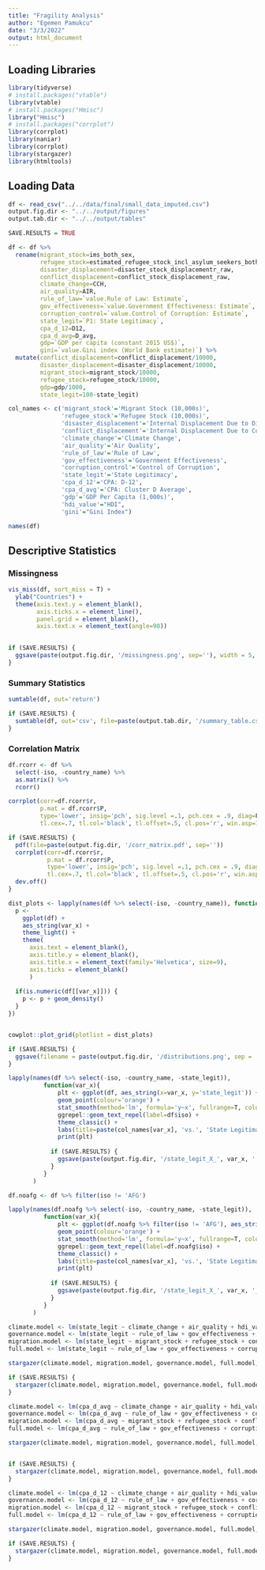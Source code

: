 ```yaml
---
title: "Fragility Analysis"
author: "Egemen Pamukcu"
date: "3/3/2022"
output: html_document
---
```


## Loading Libraries
```r
library(tidyverse)
# install.packages("vtable")
library(vtable)
# install.packages("Hmisc")
library("Hmisc")
# install.packages("corrplot")
library(corrplot)
library(naniar)
library(corrplot)
library(stargazer)
library(htmltools)
```

## Loading Data
```r
df <- read_csv("../../data/final/small_data_imputed.csv")
output.fig.dir <- "../../output/figures"
output.tab.dir <- "../../output/tables"

SAVE.RESULTS = TRUE

df <- df %>% 
  rename(migrant_stock=ims_both_sex, 
         refugee_stock=estimated_refugee_stock_incl_asylum_seekers_both_sexes,
         disaster_displacement=disaster_stock_displacementr_raw,
         conflict_displacement=conflict_stock_displacement_raw, 
         climate_change=CCH, 
         air_quality=AIR, 
         rule_of_law=`value.Rule of Law: Estimate`, 
         gov_effectiveness=`value.Government Effectiveness: Estimate`, 
         corruption_control=`value.Control of Corruption: Estimate`,
         state_legit=`P1: State Legitimacy`, 
         cpa_d_12=D12, 
         cpa_d_avg=D_avg, 
         gdp=`GDP per capita (constant 2015 US$)`, 
         gini=`value.Gini index (World Bank estimate)`) %>% 
  mutate(conflict_displacement=conflict_displacement/10000, 
         disaster_displacement=disaster_displacement/10000,
         migrant_stock=migrant_stock/10000,
         refugee_stock=refugee_stock/10000,
         gdp=gdp/1000,
         state_legit=100-state_legit)

col_names <- c('migrant_stock'='Migrant Stock (10,000s)', 
               'refugee_stock'='Refugee Stock (10,000s)',
               'disaster_displacement'='Internal Displacement Due to Disasters (10,000s)',
               'conflict_displacement'='Internal Displacement Due to Conflict (10,000s)', 
               'climate_change'='Climate Change', 
               'air_quality'='Air Quality', 
               'rule_of_law'='Rule of Law', 
               'gov_effectiveness'='Government Effectiveness', 
               'corruption_control'='Control of Corruption',
               'state_legit'='State Legitimacy', 
               'cpa_d_12'='CPA: D-12', 
               'cpa_d_avg'='CPA: Cluster D Average', 
               'gdp'='GDP Per Capita (1,000s)', 
               'hdi_value'="HDI",
               'gini'="Gini Index") 

names(df)
```

## Descriptive Statistics
### Missingness
```r
vis_miss(df, sort_miss = T) + 
  ylab("Countries") + 
  theme(axis.text.y = element_blank(),
        axis.ticks.x = element_line(),
        panel.grid = element_blank(), 
        axis.text.x = element_text(angle=90))
  

if (SAVE.RESULTS) {
  ggsave(paste(output.fig.dir, '/missingness.png', sep=''), width = 5, height = 8)
}
```

### Summary Statistics
```r
sumtable(df, out='return')

if (SAVE.RESULTS) {
  sumtable(df, out='csv', file=paste(output.tab.dir, '/summary_table.csv', sep=''))
}
```


### Correlation Matrix
```r
df.rcorr <- df %>% 
  select(-iso, -country_name) %>% 
  as.matrix() %>% 
  rcorr()

corrplot(corr=df.rcorr$r,
         p.mat = df.rcorr$P,
         type='lower', insig='pch', sig.level =.1, pch.cex = .9, diag=F,
         tl.cex=.7, tl.col='black', tl.offset=.5, cl.pos='r', win.asp=1)

if (SAVE.RESULTS) {
  pdf(file=paste(output.fig.dir, '/corr_matrix.pdf', sep=''))
  corrplot(corr=df.rcorr$r,
           p.mat = df.rcorr$P,
           type='lower', insig='pch', sig.level =.1, pch.cex = .9, diag=F,
           tl.cex=.7, tl.col='black', tl.offset=.5, cl.pos='r', win.asp=1)
  dev.off()
}

```

```r
dist_plots <- lapply(names(df %>% select(-iso, -country_name)), function(var_x){
  p <- 
    ggplot(df) +
    aes_string(var_x) +
    theme_light() +
    theme(
      axis.text = element_blank(),
      axis.title.y = element_blank(),
      axis.title.x = element_text(family='Helvetica', size=9),
      axis.ticks = element_blank()
      )
    
  if(is.numeric(df[[var_x]])) {
    p <- p + geom_density()
  }
})


cowplot::plot_grid(plotlist = dist_plots)

if (SAVE.RESULTS) {
  ggsave(filename = paste(output.fig.dir, '/distributions.png', sep = ''))
}
```


```r
lapply(names(df %>% select(-iso, -country_name, -state_legit)), 
          function(var_x){
              plt <- ggplot(df, aes_string(x=var_x, y='state_legit')) + 
              geom_point(colour='orange') +
              stat_smooth(method='lm', formula='y~x', fullrange=T, color='purple') + 
              ggrepel::geom_text_repel(label=df$iso) +
              theme_classic() + 
              labs(title=paste(col_names[var_x], 'vs.', 'State Legitimacy'))
              print(plt)
            
            if (SAVE.RESULTS) {
              ggsave(paste(output.fig.dir, '/state_legit_X_', var_x, '.png', sep=''))
            }
          }
       )
```


```r

df.noafg <- df %>% filter(iso != 'AFG')

lapply(names(df.noafg %>% select(-iso, -country_name, -state_legit)), 
          function(var_x){
              plt <- ggplot(df.noafg %>% filter(iso != 'AFG'), aes_string(x=var_x, y='state_legit')) + 
              geom_point(colour='orange') +
              stat_smooth(method='lm', formula='y~x', fullrange=T, color='purple') + 
              ggrepel::geom_text_repel(label=df.noafg$iso) +
              theme_classic() + 
              labs(title=paste(col_names[var_x], 'vs.', 'State Legitimacy'))
              print(plt)
            
            if (SAVE.RESULTS) {
              ggsave(paste(output.fig.dir, '/state_legit_X_', var_x, '_NOAFG', '.png', sep=''))
            }
          }
       )
```


```r
climate.model <- lm(state_legit ~ climate_change + air_quality + hdi_value + gdp, df)
governance.model <- lm(state_legit ~ rule_of_law + gov_effectiveness + corruption_control + gdp, df)
migration.model <- lm(state_legit ~ migrant_stock + refugee_stock + conflict_displacement + disaster_displacement + gdp, df)
full.model <- lm(state_legit ~ rule_of_law + gov_effectiveness + corruption_control + migrant_stock + refugee_stock + conflict_displacement + disaster_displacement + climate_change + air_quality + hdi_value + gdp, df)

stargazer(climate.model, migration.model, governance.model, full.model, type='text')

if (SAVE.RESULTS) {
  stargazer(climate.model, migration.model, governance.model, full.model, type='html', out=paste(output.tab.dir, '/state_legit_reg.html', sep=''))
}

```

```r
climate.model <- lm(cpa_d_avg ~ climate_change + air_quality + hdi_value + gdp , df)
governance.model <- lm(cpa_d_avg ~ rule_of_law + gov_effectiveness + corruption_control + gdp , df)
migration.model <- lm(cpa_d_avg ~ migrant_stock + refugee_stock + conflict_displacement + disaster_displacement + gdp , df)
full.model <- lm(cpa_d_avg ~ rule_of_law + gov_effectiveness + corruption_control + migrant_stock + refugee_stock + conflict_displacement + disaster_displacement + climate_change + air_quality + hdi_value + gdp , df)

stargazer(climate.model, migration.model, governance.model, full.model, type='text')


if (SAVE.RESULTS) {
  stargazer(climate.model, migration.model, governance.model, full.model, type='html', out=paste(output.tab.dir, '/cpa_d_avg_reg.html', sep=''))
}

```

```r
climate.model <- lm(cpa_d_12 ~ climate_change + air_quality + hdi_value + gdp, df)
governance.model <- lm(cpa_d_12 ~ rule_of_law + gov_effectiveness + corruption_control + gdp, df)
migration.model <- lm(cpa_d_12 ~ migrant_stock + refugee_stock + conflict_displacement + disaster_displacement + gdp, df)
full.model <- lm(cpa_d_12 ~ rule_of_law + gov_effectiveness + corruption_control + migrant_stock + refugee_stock + conflict_displacement + disaster_displacement + climate_change + air_quality + hdi_value + gdp, df)

stargazer(climate.model, migration.model, governance.model, full.model, type='text')

if (SAVE.RESULTS) {
  stargazer(climate.model, migration.model, governance.model, full.model, type='html', out=paste(output.tab.dir, '/cpa_d_12_reg.html', sep=''))
}
```

